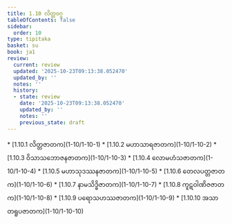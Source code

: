 ```yaml
---
title: 1.10 လိတ္တဝဂ္ဂ
tableOfContents: false
sidebar:
  order: 10
type: tipitaka
basket: su
book: ja1
review:
  current: review
  updated: '2025-10-23T09:13:38.052470'
  updated_by: ''
  notes: ''
  history:
  - state: review
    date: '2025-10-23T09:13:38.052470'
    updated_by: ''
    notes: ''
    previous_state: draft
---
```



<ReviewStatus review={frontmatter.review} showDetails={true} />

<HypothesisAnnotation frontmatter={frontmatter} />

<DynamicBreadcrumb />



<TableOfContents book="ja1" section="1.10">
* [1.10.1 လိတ္တဇာတက](1-10/1-10-1)
* [1.10.2 မဟာသာရဇာတက](1-10/1-10-2)
* [1.10.3 ဝိသာသဘောဇနဇာတက](1-10/1-10-3)
* [1.10.4 လောမဟံသဇာတက](1-10/1-10-4)
* [1.10.5 မဟာသုဒဿနဇာတက](1-10/1-10-5)
* [1.10.6 တေလပတ္တဇာတက](1-10/1-10-6)
* [1.10.7 နာမသိဒ္ဓိဇာတက](1-10/1-10-7)
* [1.10.8 ကူဋဝါဏိဇဇာတက](1-10/1-10-8)
* [1.10.9 ပရောသဟဿဇာတက](1-10/1-10-9)
* [1.10.10 အသာတရူပဇာတက](1-10/1-10-10)
</TableOfContents>